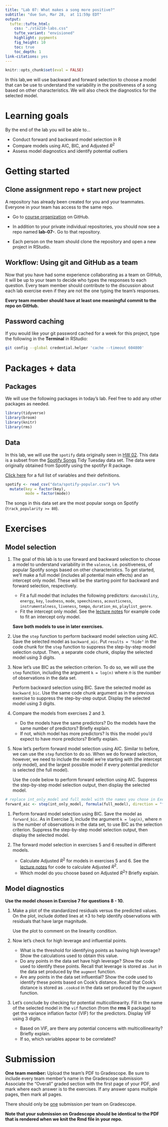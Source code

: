 ```yaml
---
title: "Lab 07: What makes a song more positive?" 
subtitle: "due Sun, Mar 28,  at 11:59p EDT"
output: 
  tufte::tufte_html:
    css: "./sta210-labs.css"
    tufte_variant: "envisioned"
    highlight: pygments
    fig_height: 10
    toc: true
    toc_depth: 1
link-citations: yes
---
```


```r
knitr::opts_chunk$set(eval = FALSE)
```

In this lab,we will use backward and forward selection to choose a model that can be use to  understand the variability in the positiveness of a song based on other characteristics. We will also check the diagnostics for the selected model. 

# Learning goals

By the end of the lab you will be able to...

- Conduct forward and backward model selection in R
- Compare models using AIC, BIC, and Adjusted $R^2$
- Assess model diagnostics and identify potential outliers

# Getting started

## Clone assignment repo + start new project

A repository has already been created for you and your teammates. Everyone in your team has access to the same repo.

- Go to [course organization](https://www.github.com/sta210-sp21) on GitHub.

- In addition to your private individual repositories, you should now see a repo named **lab-07-**. Go to that repository.
  
- Each person on the team should clone the repository and open a new project in RStudio.

## Workflow: Using git and GitHub as a team

Now that you have had some experience collaborating as a team on GitHub, it will be up to your team to decide who types the responses to each question. Every team member should contribute to the discussion about each lab exercise even if they are not the one typing the team's responses. 

**Every team member should have at least one meaningful commit to the repo on GitHub.**

## Password caching

If you would like your git password cached for a week for this project, type the following in the **Terminal** in RStudio:

```bash
git config --global credential.helper 'cache --timeout 604800'
```

# Packages + data

## Packages

We will use the following packages in today's lab. Feel free to add any other packages as needed.

```r
library(tidyverse)
library(broom)
library(knitr)
library(rms)
```

## Data 

In this lab, we will use the `spotify` data originally seen in [HW 02](https://sta210-sp21.netlify.app/hw/hw-02.html). This data is a subset from the [Spotify Songs](https://github.com/rfordatascience/tidytuesday/blob/master/data/2020/2020-01-21/readme.md) Tidy Tuesday data set. The data were originally obtained from Spotify using the spotifyr R package.

[Click here](https://github.com/rfordatascience/tidytuesday/blob/master/data/2020/2020-01-21/readme.md) for a full list of variables and their definitions.

```r
spotify <- read_csv("data/spotify-popular.csv") %>%
  mutate(key = factor(key), 
         mode = factor(mode))
```

The songs in this data set are the most popular songs on Spotify (`track_popularity >= 80`).

# Exercises 

## Model selection 

1. The goal of this lab is to use forward and backward selection to choose a model to understand variability in the `valence`, i.e. positiveness, of popular Spotify songs based on other characteristics. To get started, we'll make a full model (includes all potential main effects) and an intercept only model. These will be the starting point for backward and forward selection, respectively. 

    - Fit a full model that includes the following predictors: `danceability`, `energy`, `key`, `loudness`, `mode`, `speechiness`, `acousticness`, `instrumentalness`, `liveness`, `tempo`, `duration_ms`, `playlist_genre`. 
    - Fit the intercept only model. See the [lecture notes](https://sta210-sp21.netlify.app/slides/16-model-selection.html#25) for example code to fit an intercept only model. 

    **Save both models to use in later exercises.**

1. Use the `step` function to perform backward model selection using AIC. Save the selected model as `backward_aic`. Put `results = "hide"` in the code chunk for the `step` function to suppress the step-by-step model selection output. Then, a separate code chunk, display the selected model using 3 digits. 

1. Now let's use BIC as the selection criterion. To do so, we will use the `step` function, including the argument `k = log(n)` where $n$ is the number of observations in the data set. 

    Perform backward selection using BIC. Save the selected model as `backward_bic`. Use the same code chunk argument as in the previous exercise to suppress the step-by-step output. Display the selected model using 3 digits. 

1. Compare the models from exercises 2 and 3. 

    - Do the models have the same predictors? Do the models have the same number of predictors? Briefly explain.
    - If not, which model has more predictors? Is this the model you'd expect to have more predictors? Briefly explain.

1. Now let's perform forward model selection using AIC. Similar to before, we can use the `step` function to do so. When we do forward selection, however, we need to include the model we're starting with (the intercept only model), and the largest possible model if every potential predictor is selected (the full model). 

    Use the code below to perform forward selection using AIC. Suppress the step-by-step model selection output, then display the selected model.

```r
# replace int_only_model and full_model with the names you chose in Exercise 1
forward_aic <- step(int_only_model, formula(full_model), direction = "forward")
```

1. Perform forward model selection using BIC. Save the model as `forward_bic`.  As in Exercise 3, include the argument `k = log(n)`, where $n$ is the number of observations in the data set, to use BIC as the selection criterion. Suppress the step-by-step model selection output, then display the selected model.

1. The forward model selection in exercises 5 and 6 resulted in different models. 

    - Calculate Adjusted $R^2$ for models in exercises 5 and 6. See the [lecture notes](https://sta210-sp21.netlify.app/slides/16-model-comparison.html#44) for code to calculate Adjusted $R^2$. 
    - Which model do you choose based on Adjusted $R^2$? Briefly explain. 

## Model diagnostics 

**Use the model chosen in Exercise 7 for questions 8 - 10.**

1. Make a plot of the standardized residuals versus the predicted values. On the plot, include dotted lines at $\pm 3$ to help identify observations with residuals that have large magnitude.

    Use the plot to comment on the linearity condition. 

1. Now let's check for high leverage and influential points. 

    - What is the threshold for identifying points as having high leverage? Show the calculations used to obtain this value. 
    - Do any points in the data set have high leverage? Show the code used to identify these points. Recall that leverage is stored as `.hat` in the data set produced by the `augment` function.
    - Are any points in the data set influential? Show the code used to identify these points based on Cook's distance. Recall that Cook's distance is stored as `.cooksd` in the data set produced by the `augment` function.

1. Let's conclude by checking for potential multicollinearity. Fill in the name of the selected model in the `vif` function (from the **rms** R package) to get the variance inflation factor (VIF) for the predictors. Display VIF using 3 digits. 

    - Based on VIF, are there any potential concerns with multicollinearity? Briefly explain.
    - If so, which variables appear to be correlated?


# Submission

**One team member:** Upload the team's PDF to Gradescope. Be sure to include every team member's name in the Gradescope submission Associate the "Overall" graded section with the first page of your PDF, and mark where each answer is to the exercises. If any answer spans multiple pages, then mark all pages.

There should only be <u>one</u> submission per team on Gradescope.

**Note that your submission on Gradescope should be identical to the PDF that is rendered when we knit the Rmd file in your repo.** 


